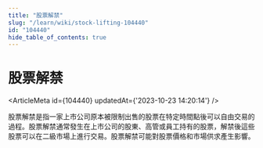 ```yaml
---
title: "股票解禁"
slug: "/learn/wiki/stock-lifting-104440"
id: "104440"
hide_table_of_contents: true
---
```



# 股票解禁

<ArticleMeta id={104440} updatedAt={'2023-10-23 14:20:14'} />
<div className='border-solid border-b border-t-0 my-4 border-[var(--ifm-color-gray-300)]' />

股票解禁是指一家上市公司原本被限制出售的股票在特定時間點後可以自由交易的過程。股票解禁通常發生在上市公司的股東、高管或員工持有的股票，解禁後這些股票可以在二級市場上進行交易。股票解禁可能對股票價格和市場供求產生影響。
